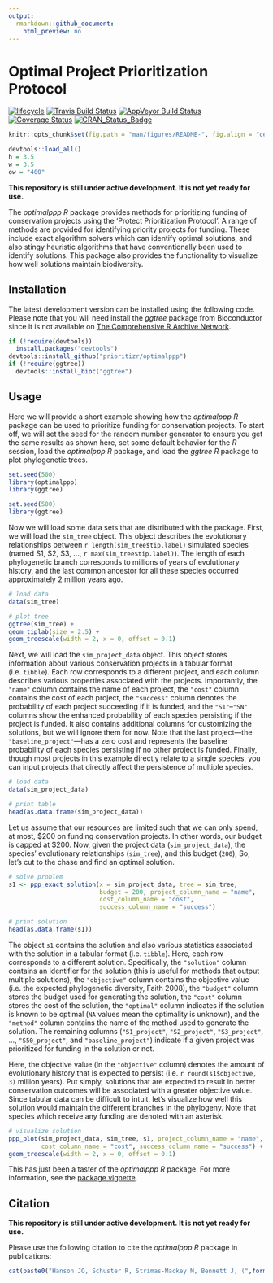 ```yaml
---
output:
  rmarkdown::github_document:
    html_preview: no
---
```


<!--- README.md is generated from README.Rmd. Please edit that file -->

# Optimal Project Prioritization Protocol

[![lifecycle](https://img.shields.io/badge/Lifecycle-experimental-orange.svg)](https://www.tidyverse.org/lifecycle/#experimental)
[![Travis Build Status](https://img.shields.io/travis/prioritizr/optimalppp/master.svg?label=Linux%20%26%20Mac%20OSX)](https://travis-ci.org/prioritizr/optimalppp)
[![AppVeyor Build Status](https://img.shields.io/appveyor/ci/jeffreyhanson/optimalppp/master.svg?label=Windows)](https://ci.appveyor.com/project/jeffreyhanson/optimalppp)
[![Coverage Status](https://codecov.io/github/prioritizr/optimalppp/coverage.svg?branch=master)](https://codecov.io/github/prioritizr/optimalppp?branch=master)
[![CRAN_Status_Badge](http://www.r-pkg.org/badges/version/optimalppp)](https://CRAN.R-project.org/package=optimalppp)

```r
knitr::opts_chunk$set(fig.path = "man/figures/README-", fig.align = "center")
```

```r
devtools::load_all()
h = 3.5
w = 3.5
ow = "400"
```

**This repository is still under active development. It is not yet ready for use.**

The _optimalppp R_ package provides methods for prioritizing funding of conservation projects using the 'Protect Prioritization Protocol'. A range of methods are provided for identifying priority projects for funding. These include exact algorithm solvers which can identify optimal solutions, and also stingy heuristic algorithms that have conventionally been used to identify solutions. This package also provides the functionality to visualize how well solutions maintain biodiversity.

## Installation

The latest development version can be installed using the following code. Please note that you will need install the _ggtree_ package from Bioconductor since it is not available on [The Comprehensive R Archive Network](https://cran.r-project.org/).

```r
if (!require(devtools))
  install.packages("devtools")
devtools::install_github("prioritizr/optimalppp")
if (!require(ggtree))
  devtools::install_bioc("ggtree")
```

## Usage

Here we will provide a short example showing how the _optimalppp R_ package can be used to prioritize funding for conservation projects. To start off, we will set the seed for the random number generator to ensure you get the same results as shown here, set some default behavior for the _R_ session, load the _optimalppp R_ package, and load the _ggtree R_ package to plot phylogenetic trees.

```r
set.seed(500)
library(optimalppp)
library(ggtree)
```

```r
set.seed(500)
library(ggtree)
```

Now we will load some data sets that are distributed with the package. First, we will load the `sim_tree` object. This object describes the evolutionary relationships between `r length(sim_tree$tip.label)` simulated species (named S1, S2, S3, ..., `r max(sim_tree$tip.label)`). The length of each phylogenetic branch corresponds to millions of years of evolutionary history, and the last common ancestor for all these species occurred approximately 2 million years ago.

```r
# load data
data(sim_tree)

# plot tree
ggtree(sim_tree) +
geom_tiplab(size = 2.5) +
geom_treescale(width = 2, x = 0, offset = 0.1)
```

Next, we will load the `sim_project_data` object. This object stores information about various conservation projects in a tabular format (i.e. `tibble`). Each row corresponds to a different project, and each column describes various properties associated with the projects. Importantly, the `"name"` column contains the name of each project, the `"cost"` column contains the cost of each project, the `"success"` column denotes the probability of each project succeeding if it is funded, and the `"S1"`--`"SN"` columns show the enhanced probability of each species persisting if the project is funded. It also contains additional columns for customizing the solutions, but we will ignore them for now. Note that the last project---the `"baseline_project"`---has a zero cost and represents the baseline probability of each species persisting if no other project is funded. Finally, though most projects in this example directly relate to a single species, you can input projects that directly affect the persistence of multiple species.

```r
# load data
data(sim_project_data)

# print table
head(as.data.frame(sim_project_data))
```

Let us assume that our resources are limited such that we can only spend, at most, $200 on funding conservation projects. In other words, our budget is capped at $200. Now, given the project data (`sim_project_data`), the species' evolutionary relationships (`sim_tree`), and this budget (`200`), So, let's cut to the chase and find an optimal solution.

```r
# solve problem
s1 <- ppp_exact_solution(x = sim_project_data, tree = sim_tree,
                         budget = 200, project_column_name = "name",
                         cost_column_name = "cost",
                         success_column_name = "success")

# print solution
head(as.data.frame(s1))
```

The object `s1` contains the solution and also various statistics associated with the solution in a tabular format (i.e. `tibble`). Here, each row corresponds to a different solution. Specifically, the `"solution"` column contains an identifier for the solution (this is useful for methods that output multiple solutions), the `"objective"` column contains the objective value (i.e. the expected phylogenetic diversity, Faith 2008), the `"budget"` column stores the budget used for generating the solution, the `"cost"` column stores the cost of the solution, the `"optimal"` column indicates if the solution is known to be optimal (`NA` values mean the optimality is unknown), and the `"method"` column contains the name of the method used to generate the solution. The remaining columns (`"S1_project"`, `"S2_project"`, `"S3_project"`, ..., `"S50_project"`, and `"baseline_project"`) indicate if a given project was prioritized for funding in the solution or not.

Here, the objective value (in the `"objective"` column) denotes the amount of evolutionary history that is expected to persist (i.e. `r round(s1$objective, 3)` million years). Put simply, solutions that are expected to result in better conservation outcomes will be associated with a greater objective value. Since tabular data can be difficult to intuit, let's visualize how well this solution would maintain the different branches in the phylogeny. Note that species which receive any funding are denoted with an asterisk.

```r
# visualize solution
ppp_plot(sim_project_data, sim_tree, s1, project_column_name = "name",
         cost_column_name = "cost", success_column_name = "success") +
geom_treescale(width = 2, x = 0, offset = 0.1)
```

This has just been a taster of the _optimalppp R_ package. For more information, see the [package vignette](https://prioritizr.github.io/optimalppp/articles/optimalppp.html).

## Citation

**This repository is still under active development. It is not yet ready for use.**

Please use the following citation to cite the _optimalppp R_ package in publications:

```r
cat(paste0("Hanson JO, Schuster R, Strimas-Mackey M, Bennett J, (",format(Sys.time(), "%Y"),"). optimalppp: Optimal Project Prioritization Protocol. R package version ",packageDescription("optimalppp")$Version,". Available at https://github.com/prioritizr/optimalppp.\n"))
```
